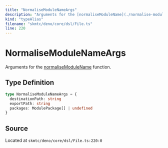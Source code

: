 ```yaml
---
title: "NormaliseModuleNameArgs"
description: "Arguments for the [normaliseModuleName](./normalise-module-name.mdx) function."
kind: "typeAlias"
filename: "skmtc/deno/core/dsl/File.ts"
line: 220
---
```


# NormaliseModuleNameArgs

Arguments for the [normaliseModuleName](./normalise-module-name.mdx) function.

## Type Definition

```typescript
type NormaliseModuleNameArgs = {
  destinationPath: string
  exportPath: string
  packages: ModulePackage[] | undefined
}
```

## Source

Located at `skmtc/deno/core/dsl/File.ts:220:0`
